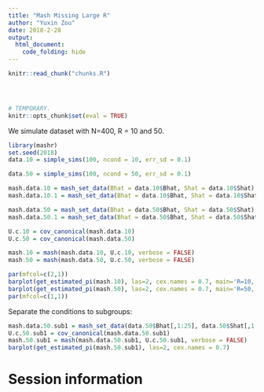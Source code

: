 ```yaml
---
title: "Mash Missing Large R"
author: "Yuxin Zou"
date: 2018-2-28
output: 
  html_document:
    code_folding: hide
---
```


```r
knitr::read_chunk("chunks.R")
```

<!-- Update knitr chunk options -->
```r
```

<!-- Insert the date the file was last updated -->
```r
```

<!-- Insert the code version (Git commit SHA1) if Git repository exists and R
 package git2r is installed -->
```r
```

```r
# TEMPORARY.
knitr::opts_chunk$set(eval = TRUE)
```

We simulate dataset with N=400, R = 10 and 50.
```r
library(mashr)
set.seed(2018)
data.10 = simple_sims(100, ncond = 10, err_sd = 0.1)

data.50 = simple_sims(100, ncond = 50, err_sd = 0.1)

mash.data.10 = mash_set_data(Bhat = data.10$Bhat, Shat = data.10$Shat)
mash.data.10.1 = mash_set_data(Bhat = data.10$Bhat, Shat = data.10$Shat, alpha=1)

mash.data.50 = mash_set_data(Bhat = data.50$Bhat, Shat = data.50$Shat)
mash.data.50.1 = mash_set_data(Bhat = data.50$Bhat, Shat = data.50$Shat, alpha=1)
```

```r
U.c.10 = cov_canonical(mash.data.10)
U.c.50 = cov_canonical(mash.data.50)

mash.10 = mash(mash.data.10, U.c.10, verbose = FALSE)
mash.50 = mash(mash.data.50, U.c.50, verbose = FALSE)
```
```r
par(mfcol=c(2,1))
barplot(get_estimated_pi(mash.10), las=2, cex.names = 0.7, main='R=10, n = 400')
barplot(get_estimated_pi(mash.50), las=2, cex.names = 0.7, main='R=50, n = 400')
par(mfcol=c(1,1))
```

Separate the conditions to subgroups:
```r
mash.data.50.sub1 = mash_set_data(data.50$Bhat[,1:25], data.50$Shat[,1:25])
U.c.50.sub1 = cov_canonical(mash.data.50.sub1)
mash.50.sub1 = mash(mash.data.50.sub1, U.c.50.sub1, verbose = FALSE)
barplot(get_estimated_pi(mash.50.sub1), las=2, cex.names = 0.7)
```

# Session information

<!-- Insert the session information into the document -->
```r
```
